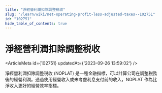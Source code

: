 ```yaml
---
title: "淨經營利潤扣除調整税收"
slug: "/learn/wiki/net-operating-profit-less-adjusted-taxes--102751"
id: "102751"
hide_table_of_contents: true
---
```



# 淨經營利潤扣除調整税收

<ArticleMeta id={102751} updatedAt={'2023-09-26 13:59:02'} />
<div className='border-solid border-b border-t-0 my-4 border-[var(--ifm-color-gray-300)]' />

淨經營利潤扣除調整税收 (NOPLAT) 是一種金融指標，可以計算公司在調整税務後的經營利潤。通過使用經營收入或未考慮利息支付前的收入，NOPLAT 作為比淨收入更好的經營效率指標。
